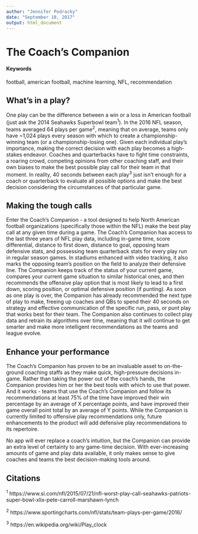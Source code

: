 ```yaml
---
author: "Jennifer Podracky"
date: "September 18, 2017"
output: html_document
---
```


# The Coach's Companion {#nfl-play-recommendation-engine}

#### Keywords

football, american football, machine learning, NFL, recommendation

## What's in a play?

One play can be the difference between a win or a loss in American football (just ask the 2014 Seahawks Superbowl team^1^). 
In the 2016 NFL season, teams averaged 64 plays per game^2^, meaning that on average, teams only have ~1,024 plays every season with which to create a championship-winning team (or a championship-losing one). 
Given each individual play's importance, making the correct decision with each play becomes a high-stakes endeavor. 
Coaches and quarterbacks have to fight time constraints, a roaring crowd, competing opinions from other coaching staff, and their own biases to make the best possible play call for their team in that moment. 
In reality, 40 seconds between each play^3^ just isn't enough for a coach or quarterback to evaluate all possible options and make the best decision considering the circumstances of that particular game.

## Making the tough calls
Enter the Coach's Companion - a tool designed to help North American football organizations (specifically those within the NFL) make the best play call at any given time during a game. 
The Coach's Companion has access to the last three years of NFL play data, including in-game time, score differential, distance to first down, distance to goal, opposing team defensive stats, and possessing team quarterback stats for every play run in regular season games. 
In stadiums enhanced with video tracking, it also marks the opposing team's position on the field to analyze their defensive line. 
The Companion keeps track of the status of your current game, compares your current game situation to similar historical ones, and then recommends the offensive play option that is most likely to lead to a first down, scoring position, or optimal defensive position (if punting). 
As soon as one play is over, the Companion has already recommended the next type of play to make, freeing up coaches and QBs to spend their 40 seconds on strategy and effective communication of the specific run, pass, or punt play that works best for their team. 
The Companion also continues to collect play data and retrain its algorithms over time, meaning that it will continue to get smarter and make more intelligent recommendations as the teams and league evolve. 

## Enhance your performance
The Coach's Companion has proven to be an invaluable asset to on-the-ground coaching staffs as they make quick, high-pressure decisions in-game. 
Rather than taking the power out of the coach's hands, the Companion provides him or her the best tools with which to use that power. 
And it works - teams that use the Coach's Companion and follow its recommendations at least 75% of the time have improved their win percentage by an average of X percentage points, and have improved their game overall point total by an average of Y points. 
While the Companion is currently limited to offensive play recommendations only, future enhancements to the product will add defensive play recommendations to its repertoire. 

No app will ever replace a coach's intuition, but the Companion can provide an extra level of certainty to any game-time decision. 
With ever-increasing amounts of game and play data available, it only makes sense to give coaches and teams the best decision-making tools around.

## Citations
^1^ https://www.si.com/nfl/2015/07/21/nfl-worst-play-call-seahawks-patriots-super-bowl-xlix-pete-carroll-marshawn-lynch 

^2^ https://www.sportingcharts.com/nfl/stats/team-plays-per-game/2016/

^3^ https://en.wikipedia.org/wiki/Play_clock 

